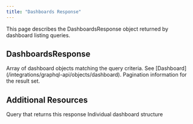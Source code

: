 ```yaml
---
title: "Dashboards Response"
---
```


This page describes the DashboardsResponse object returned by dashboard listing queries.

## DashboardsResponse

<ParamField path="nodes" type="[Dashboard!]!" required>
  Array of dashboard objects matching the query criteria. See [Dashboard](/integrations/graphql-api/objects/dashboard).
</ParamField>

<ParamField path="pageInfo" type="PageInfo!" required>
  Pagination information for the result set.
</ParamField>

## Additional Resources

<CardGroup cols={2}>
  <Card title="Dashboards Query" icon="list" href="/integrations/graphql-api/queries/dashboard/dashboards">
    Query that returns this response
  </Card>
  <Card title="Dashboard Object" icon="folder" href="/integrations/graphql-api/objects/dashboard">
    Individual dashboard structure
  </Card>
</CardGroup>
